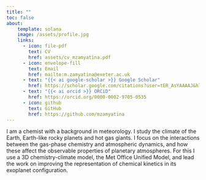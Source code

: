 ```yaml
---
title: ""
toc: false
about:
    template: solana
    image: /assets/profile.jpg
    links:
      - icon: file-pdf
        text: CV
        href: assets/cv_mzamyatina.pdf
      - icon: envelope-fill
        text: Email
        href: mailto:m.zamyatina@exeter.ac.uk
      - text: "{{< ai google-scholar >}} Google Scholar"
        href: https://scholar.google.com/citations?user=tER_AsYAAAAJ&hl=en
      - text: "{{< ai orcid >}} ORCiD"
        href: https://orcid.org/0000-0002-9705-0535
      - icon: github
        text: GitHub
        href: https://github.com/mzamyatina
---
```


I am a chemist with a background in meteorology. I study the climate of the Earth, Earth-like rocky planets and hot gas giants. I focus on the interactions between the gas-phase chemistry and atmospheric dynamics, and how these affect the observable properties of planetary atmospheres. For this I use a 3D chemistry-climate model, the Met Office Unified Model, and lead the work on improving the representation of chemical kinetics in its exoplanet configuration.
